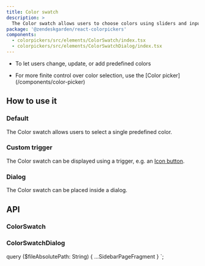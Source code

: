 ```yaml
---
title: Color swatch
description: >
  The Color swatch allows users to choose colors using sliders and input fields.
package: '@zendeskgarden/react-colorpickers'
components:
  - colorpickers/src/elements/ColorSwatch/index.tsx
  - colorpickers/src/elements/ColorSwatchDialog/index.tsx
---
```


<Usage>
  <Use>
    <ul>
      <li>To let users change, update, or add predefined colors</li>
    </ul>
  </Use>
  <Misuse>
    <ul>
      <li>
        <Markdown>
          For more finite control over color selection, use the [Color
          picker](/components/color-picker)
        </Markdown>
      </li>
    </ul>
  </Misuse>
</Usage>

## How to use it

### Default

The Color swatch allows users to select a single predefined color.


<CodeExample code={ColorSwatchDefaultCode}>
  <ColorSwatchDefault />
</CodeExample>

### Custom trigger

The Color swatch can be displayed using a trigger, e.g. an [Icon button](/components/icon-button).


<CodeExample code={ColorSwatchCustomTriggerCode}>
  <ColorSwatchCustomTrigger />
</CodeExample>

### Dialog

The Color swatch can be placed inside a dialog.


<CodeExample code={ColorSwatchDialogCode}>
  <ColorSwatchDialog />
</CodeExample>

## API

### ColorSwatch

<Component components={props.data.mdx.components} componentName="colorswatch" />

<PropSheet components={props.data.mdx.components} componentName="colorswatch" />

### ColorSwatchDialog

<Component components={props.data.mdx.components} componentName="colorswatchdialog" />

<PropSheet components={props.data.mdx.components} componentName="colorswatchdialog" />


  query ($fileAbsolutePath: String) {
    ...SidebarPageFragment
  }
`;
